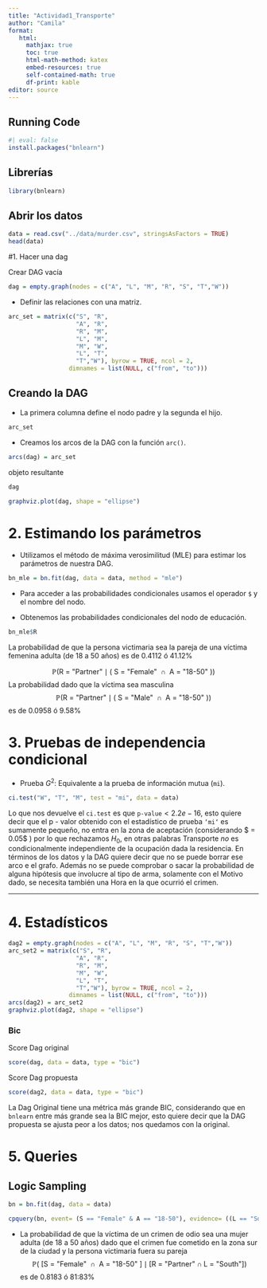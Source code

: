 ```yaml
---
title: "Actividad1_Transporte"
author: "Camila"
format:
   html:
     mathjax: true
     toc: true
     html-math-method: katex
     embed-resources: true
     self-contained-math: true
     df-print: kable
editor: source
---
```


## Running Code

```r
#| eval: false
install.packages("bnlearn")
```

## Librerías

```r
library(bnlearn)
```

## Abrir los datos

```r
data = read.csv("../data/murder.csv", stringsAsFactors = TRUE)
head(data)
```

#1. Hacer una dag

Crear DAG vacía

```r
dag = empty.graph(nodes = c("A", "L", "M", "R", "S", "T","W"))
```

-   Definir las relaciones con una matriz.

```r
arc_set = matrix(c("S", "R", 
                   "A", "R",
                   "R", "M",
                   "L", "M",
                   "M", "W",
                   "L", "T",
                   "T","W"), byrow = TRUE, ncol = 2,
                 dimnames = list(NULL, c("from", "to")))

```

## **Creando la DAG**

-   La primera columna define el nodo padre y la segunda el hijo.


```r
arc_set
```

-   Creamos los arcos de la DAG con la función `arc()`.

```r
arcs(dag) = arc_set
```

objeto resultante

```r
dag
```
```r
graphviz.plot(dag, shape = "ellipse")
```

# 2. **Estimando los parámetros**

-   Utilizamos el método de máxima verosimilitud (MLE) para estimar los parámetros de nuestra DAG.

```r
bn_mle = bn.fit(dag, data = data, method = "mle")
```

-   Para acceder a las probabilidades condicionales usamos el operador `$` y el nombre del nodo.

-   Obtenemos las probabilidades condicionales del nodo de educación.

```r
bn_mle$R
```
La probabilidad de que la persona victimaria sea la pareja de una víctima femenina adulta (de 18 a 50 años) es de 0.4112 ó 41.12%

$$\mathbb{P}(\text{R = "Partner"} \mid \text{( S = "Female" } \cap \text{ A = "18-50" )})$$
La probabilidad dado que la víctima sea masculina
$$\mathbb{P}(\text{R = "Partner"} \mid \text{( S = "Male" } \cap \text{ A = "18-50" )})$$
es de 0.0958 ó 9.58%


# 3. **Pruebas de independencia condicional**

-   Prueba $G^2$: Equivalente a la prueba de información mutua (`mi`).

```r
ci.test("W", "T", "M", test = "mi", data = data)
```
Lo que nos devuelve el $\texttt{ci.test}$ es que $\texttt{p-value} < 2.2e-16$, esto quiere decir que el p - valor obtenido con el estadístico de prueba $\texttt{`mi`}$ es sumamente pequeño, no entra en la zona de aceptación (considerando $ \alpha = 0.05$ ) por lo que rechazamos $H_0$, en otras palabras Transporte *no* es condicionalmente independiente de la ocupación dada la residencia. En términos de los datos y la DAG quiere decir que no se puede borrar ese arco e el grafo. Además no se puede comprobar o sacar la probabilidad de alguna hipótesis que involucre al tipo de arma, solamente con el Motivo dado, se necesita también una Hora en la que ocurrió el crimen. 

------------------------------------------------------------------------

# 4. **Estadísticos **

```r
dag2 = empty.graph(nodes = c("A", "L", "M", "R", "S", "T","W"))
arc_set2 = matrix(c("S", "R", 
                   "A", "R",
                   "R", "M",
                   "M", "W",
                   "L", "T",
                   "T","W"), byrow = TRUE, ncol = 2,
                 dimnames = list(NULL, c("from", "to")))
arcs(dag2) = arc_set2
graphviz.plot(dag2, shape = "ellipse")
```

### Bic

Score Dag original
```r
score(dag, data = data, type = "bic")
```

Score Dag propuesta
```r
score(dag2, data = data, type = "bic")
```


La Dag Original tiene una métrica más grande BIC, considerando que en $\texttt{bnlearn}$ entre más grande sea la BIC mejor, esto quiere decir que la DAG propuesta se ajusta peor a los datos; nos quedamos con la original.

# 5. Queries

## Logic Sampling


```r
bn = bn.fit(dag, data = data)
```

```r
cpquery(bn, event= (S == "Female" & A == "18-50"), evidence= ((L == "South") & (R == "Partner")), n= 10^6)
```

- La probabilidad de que la víctima de un crimen de odio sea una mujer adulta (de 18 a 50 años) dado que el crimen fue cometido en la zona sur de la ciudad y la persona victimaria fuera su pareja
$$\mathbb{P}(\text{ [S = "Female" } \cap \text{ A = "18-50" ]} \mid [ \text{R = "Partner"}  \cap \text{L = "South"} ] )$$
es de 0.8183 ó 81:83%